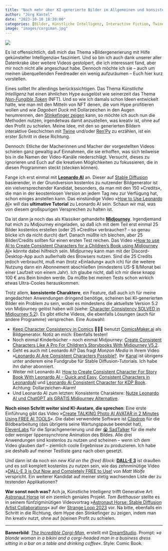 ```yaml
---
title: "Noch mehr über KI-generierte Bilder im Allgemeinen und konsistente Charaktere im Besonderen"
author: "Jörg Kantel"
date: "2023-10-10 18:20:00"
categories: [Bilder, Künstliche Intelligenz, Interactive Fiction, Twine, RenPy]
image: "images/corgiman.jpg"
---
```


[![](images/corgiman-b.jpg)](https://www.flickr.com/photos/schockwellenreiter/53248614674/)

Es ist offensichtlich, daß mich das Thema »Bildergenerierung mit Hilfe gekünstelter Intelligenzia« fasziniert. Und so bin ich auch dank unserer aller Datenkrake über weitere Videos gestolpert, die ich interessant fand, aber mir noch nicht alle angeschaut habe. Dennoch möchte ich sie -- auch um meinen überquellenden Feedreader ein wenig aufzuräumen -- Euch hier kurz vorstellen.

Eines solltet Ihr allerdings berückssichtigen. Das Thema *Künstliche Intelligenz* hat einen ähnlichen Hype ausgelöst wie seinerzeit das Thema *[Non-Fungible Token](https://de.wikipedia.org/wiki/Non-Fungible_Token)* (NFT). Und so wie ich damals schon Ideen entwickelt hatte, wie man mit den Mitteln von NFT denen, die vom Hype profitieren wollen und wie *Dagobert Duck* mit Dollarzeichen in den Augen herumrennen, den [Stinkefinger zeigen](http://blog.schockwellenreiter.de/2022/03/2022031101.html) kann, so möchte ich auch nun die Methoden nutzen, irgendetwas damit anzustellen, was kreativ ist, ohne auf den Profit zu schielen. Meine Idee, mit den so generierten Bildern interaktive Geschichten mit [Twine](http://blog.schockwellenreiter.de/2022/03/2022031101.html) und/oder [Ren'Py](http://cognitiones.kantel-chaos-team.de/multimedia/spieleprogrammierung/renpy.html) zu erzählen, ist ein erster Schritt in diese Richtung.

Dennoch: Etliche der Macherinnen und Macher der vorgestellten Videos schielen ganz gewaltig auf Einnahmen, die sie erhoffen, was sich teilweise bis in die Namen der Video-Kanäle niederschlägt. Versucht, dieses zu ignorieren und Euch auf die kreativen Möglichkeiten zu fokussieren, die in diesen Programmen steckt (stecken können).

Fange ich erst einmal mit **[Leonardo AI](http://cognitiones.kantel-chaos-team.de/technikgeschichte/rechnerundnetze/leonardoai.html)** an. Dieser auf [Stable Diffusion](http://cognitiones.kantel-chaos-team.de/technikgeschichte/rechnerundnetze/stablediffusion.html) basierender, in der Grundversion kostenlos zu nutzender Bildgenerator ist ein vielversprechender Kandidat, besonders, da man mit den 150 »Credits«, die man in der keostenlosen Version an jedem Tag neu zur Verfügung hat, schon einiges anstellen kann. Das einstündige Video »[How to Use Leonardo AI](https://www.youtube.com/watch?v=E9qVYB8YSqY)« will das **ultimative Tutorial** zu Leonardo AI sein. Schaun wir mal, was von diesem großspurigen Versprechen zu halten ist.

Da ist dann ja noch das als Klassiker gehandelte **[Midjourney](http://cognitiones.kantel-chaos-team.de/technikgeschichte/rechnerundnetze/midjourney.html)**. Irgendjemand hat mich zu Midjourney eingeladen, so daß ich mit dem Teil erst einmal 25 Bilder kostenlos erstellen (oder 25 »Credits« verbrauchen? – so genau blicke ich da nicht durch) darf. Danach müßte ich blechen, aber 25 Bilder/Credits sollten für einen ersten Test reichen. Das Video »[How to use AI to Create Consistent Characters for a Children's Book using Midjourney AI](https://www.youtube.com/watch?v=Cmoa4mYOEtI)« könnte dabei hilfreich sein. Midjourney kann man mit der Discord-Desktop-App auch außerhalb des Browsers nutzen. Sind die 25 Credits jedoch verbraucht, muß man (trotz »Einladung« auch ich) für die weitere Nutzung dann ein Abonnement abschließen (mindestens US-$&nbsp;8/Monat bei einer Laufzeit von einem Jahr). Ich glaube nicht, daß ich mir diese knapp 100&nbsp;€ ans Bein binden werde. Da müßte bei meinen Tests schon wirkich etwas Ultra-Cooles herauskommen.

Trotz allem, **konsistente Charaktere**, ein Feature, daß auch ich für meine angedachten Anwendungen dringend benötige, scheinen bei KI-generierten Bilder ein Problem zu sein, wobei es mindestens die aktuellste Version 5.2 von Midjourney gelöst haben will (siehe: [Character Consistency SOLVED in Midjourney 5.2](https://www.youtube.com/watch?v=HMtIQfIhsk4)). Es gibt etliche Videos, die ebenfalls Lösungen (auch für andere Programme) versprechen. Eine Auswahl:

- [Keep Character Consistency in Comics](https://www.youtube.com/watch?v=tkNuEwW2jqo) 👩🏽‍💻 benutzt [ComicsMaker.ai](https://www.comicsmaker.ai/) als Bildgenerator. Notiz an mich: Ebenfalls testen!
- Noch einmal Kinderbücher -- noch einmal Midjourney: [Create Consistent Characters Like A Pro For Children's Storybooks With Midjourney V5.2](https://www.youtube.com/watch?v=OmIfQn0koIw). 
- Geht es auch mit Leonardo AI? Das fragt *Monzon Media* in ihrem Video »[Leonardo AI Are Consistent Characters Possible?](https://www.youtube.com/watch?v=IPJQO5snMd4). Ihr [Kanal](https://www.youtube.com/@MonzonMedia/playlists) ist übrigens unter anderem eine Fundgrube für Stable Diffusion-Tutorials. Ich habe ihn daher abonniert.
- Weiter mit Leonardo AI: [How to Create Consistent Character For Story Book With Leonardo AI – Quick and Easy](https://www.youtube.com/watch?v=2rdYVJb295A), [Consistent Characters in LeonardoAI](https://www.youtube.com/watch?v=skIj3lXETKA) und  [Leonardo Ai Consistent Character for KDP Book](https://www.youtube.com/watch?v=bEqmct5TjK0). Achtung: Dollarzeichen-Alarm!
- Und Leonardo AI zum letzten: Konsistente Charaktere: [Nutze Leonardo AI und ChatGPT als GRATIS Midjourney Alternative](https://www.youtube.com/watch?v=06CT4w0PxZE).

**Noch einen Schritt weiter sind KI-Avatare, die sprechen**: Eine erste Einführung gibt das Video »[Create TALKING Photo AI AVATAR in 2 Minutes Using FREE AI TOOLS](https://www.youtube.com/watch?v=RV2r6KaUWwk)«. Die dabei verwendete Software ist [Clipdrop](https://clipdrop.co/stable-diffusion) für die Bildbearbeitung (das übrigens seine Wartungspause beendet hat), [ElevenLabs](https://elevenlabs.io/) für die Sprachgenerierung und der [😭 SadTalker](https://huggingface.co/spaces/vinthony/SadTalker) für die mehr oder weniger lippensynchrone Animation des Bildes. Alle drei Anwendungen sind kostenlos zu nutzen und scheinen -- wenn ich dem Video glauben darf -- ziemlich coole Ergebnisse zu produzieren. Ich habe sie deshalb auf meiner Testliste ganz nach oben gesetzt.

Und dann ist da noch ein *new Kid on the (free) Block*: **[DALL-E 3](https://openai.com/dall-e-3)** ist draußen und es soll komplett kostenlos zu nutzen sein, wie das  zehnminütige Video »[DALL-E 3 is Out Now and Completely FREE to Use!](https://www.youtube.com/watch?v=MmWdZIgB34U) von *Matt Wolfe* verspricht. Ein weiterer Kandidat auf meiner stetig wachsenden Liste der zu testenden Applikationen?

**War sonst noch was?** Ach ja, Künstliche Intelligenz trifft Generative Art: [Astronaut Horse](https://www.astronaut.horse/) ist ein ziemlich geniales Projekt. *Tom Betthauser* stellte es in seinem fünfzigminütigen Videovortrag »[Astronaut Horse: Stable Diffusion Artist Collaborations](https://www.youtube.com/watch?v=9znqIzymWFE)« auf der [Strange Loop 2023](https://thestrangeloop.com/) vor. Na bitte, ebenfalls ein Schritt in die Richtung, dem Hype den Stinkefinger zu zeigen, indem man ihn kreativ nutzt, ohne auf (s)einen Profit zu schielen.

---

**Bannerbild**: *[The Incredible Corgi-Man](https://www.flickr.com/photos/schockwellenreiter/53248614674/)*, erstellt mit [DreamStudio](https://beta.dreamstudio.ai/generate). Prompt: »*a blonde woman in a bikini and a corgi-headed man in a business dress sitting in a bar on a table and drinking coffee*«. Style: Comic Book.